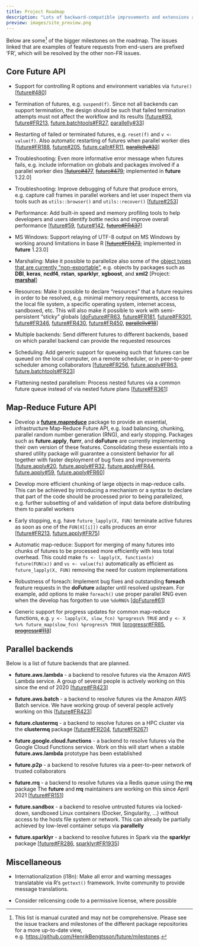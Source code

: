 ```yaml
---
title: Project Roadmap
description: "Lots of backward-compatible improvements and extensions ahead"
preview: images/site_preview.png
---
```


Below are some^[This list is manual curated and may not be comprehensive.  Please see the issue trackers and milestones of the different package repositories for a more up-to-date view, e.g. <https://github.com/HenrikBengtsson/future/milestones>.] of the bigger milestones on the roadmap.  The issues linked that are examples of feature requests from end-users are prefixed 'FR', which will be resolved by the other non-FR issues.


## Core Future API

* Support for controlling R options and environment variables via `future()`
  [[future#480]]

* Termination of futures, e.g. `suspend(f)`.  Since not all backends can support termination, the design should be such that failed termination attempts must not affect the workflow and its results
  [[future#93], [future#FR213], [future.batchtools#FR27], [parallelly#33]]

* Restarting of failed or terminated futures, e.g. `reset(f)` and `v <- value(f)`.  Also automatic restarting of futures when parallel worker dies
  [[future#FR188], [future#205], [future.callr#FR11], ~~[parallelly#32]~~]

* Troubleshooting: Even more informative error message when futures fails, e.g. include information on globals and packages involved if a parallel worker dies
  [~~[future#477]~~, ~~[future#479]~~; implemented in **future** 1.22.0]

* Troubleshooting: Improve debugging of future that produce errors, e.g. capture call frames in parallel workers and let user inspect them via tools such as `utils::browser()` and `utils::recover()`
  [[future#253]]

* Performance: Add built-in speed and memory profiling tools to help developers and users identify bottle necks and improve overall performance
  [[future#59], [future#142], ~~[future#FR437]~~]

* MS Windows: Support relaying of UTF-8 output on MS Windows by working around limitations in base R
  [~~[future#FR473]~~; implemented in **future** 1.23.0]

* Marshaling: Make it possible to parallelize also some of the [object types that are currently "non-exportable"](https://future.futureverse.org/articles/future-4-non-exportable-objects.html), e.g. objects by packages such as **DBI**, **keras**, **ncdf4**, **rstan**, **sparklyr**, **xgboost**, and **xml2**
  [Project: **[marshal]**]

* Resources: Make it possible to declare "resources" that a future requires in order to be resolved, e.g. minimal memory requirements, access to the local file system, a specific operating system, internet access, sandboxed, etc.  This will also make it possible to work with semi-persistent "sticky" globals
  [[doFuture#FR63], [future#FR181], [future#FR301], [future#FR346], [future#FR430], [future#FR450], ~~[parallelly#18]~~]

* Multiple backends: Send different futures to different backends, based on which parallel backend can provide the requested resources

* Scheduling: Add generic support for queueing such that futures can be queued on the local computer, on a remote scheduler, or in peer-to-peer scheduler among collaborators
  [[future#FR256], [future.apply#FR63], [future.batchtools#FR23]]

* Flattening nested parallelism: Process nested futures via a common future queue instead of via nested future plans
  [[future#FR361]]


## Map-Reduce Future API

* Develop a **[future.mapreduce]** package to provide an essential, infrastructure Map-Reduce Future API, e.g. load balancing, chunking, parallel random number generation (RNG), and early stopping.  Packages such as **future.apply**, **furrr**, and **doFuture** are currently implementing their own version of these features.  Consolidating these essentials into a shared utility package will guarantee a consistent behavior for all together with faster deployment of bug fixes and improvements
  [[future.apply#20], [future.apply#FR32], [future.apply#FR44], [future.apply#59], [future.apply#FR60]]
  
* Develop more efficient chunking of large objects in map-reduce calls.  This can be achieved by introducing a mechanism or a syntax to declare that part of the code should be processed prior to being parallelized, e.g. further subsetting of and validation of input data before distributing them to parallel workers

* Early stopping, e.g. have `future_lapply(X, FUN)` terminate active futures as soon as one of the `FUN(X[[i]])` calls produces an error
  [[future#FR213], [future.apply#FR75]]

* Automatic map-reduce: Support for merging of many futures into chunks of futures to be processed more efficiently with less total overhead. This could make `fs <- lapply(X, function(x) future(FUN(x))` and `vs <- value(fs)` automatically as efficient as `future_lapply(X, FUN)` removing the need for custom implementations

* Robustness of foreach: Implement bug fixes and outstanding **foreach** feature requests in the **doFuture** adapter until resolved upstream.  For example, add options to make `foreach()` use proper parallel RNG even when the develop has forgotten to use `%doRNG%`
  [[doFuture#61]]

* Generic support for progress updates for common map-reduce functions, e.g. `y <- lapply(X, slow_fcn) %progress% TRUE` and `y <- X %>% future_map(slow_fcn) %progress% TRUE`
  [[progressr#FR85], ~~[progressr#113]~~]


## Parallel backends

Below is a list of future backends that are planned.

* **future.aws.lambda** - a backend to resolve futures via the Amazon AWS Lambda service.
  A group of several people is actively working on this since the end of 2020
  [[future#FR423]]

* **future.aws.batch** - a backend to resolve futures via the Amazon AWS Batch service.
  We have working group of several people actively working on this
  [[future#FR423]]

* **future.clustermq** - a backend to resolve futures on a HPC cluster via the **clustermq** package
  [[future#FR204], [future#FR267]]

* **future.google.cloud.functions** - a backend to resolve futures via the Google Cloud Functions service.
  Work on this will start when a stable **future.aws.lambda** prototype has been established
  
* **future.p2p** - a backend to resolve futures via a peer-to-peer network of trusted collaborators

* **future.rrq** - a backend to resolve futures via a Redis queue using the **rrq** package
  The **future** and **rrq** maintainers are working on this since April 2021
  [[future#FR151]]

* **future.sandbox** - a backend to resolve untrusted futures via locked-down, sandboxed Linux containers (Docker, Singularity, ...) without access to the hosts file system or network. This can already be partially achieved by low-level container setups via **parallelly**

* **future.sparklyr** - a backend to resolve futures in Spark via the **sparklyr** package
  [[future#FR286], [sparklyr#FR1935]]
  



## Miscellaneous

* Internationalization (i18n): Make all error and warning messages translatable via R's `gettext()` framework.  Invite community to provide message translations.

* Consider relicensing code to a permissive license, where possible


[doFuture#61]: https://github.com/HenrikBengtsson/doFuture/issues/61
[doFuture#FR63]: https://github.com/HenrikBengtsson/doFuture/issues/63

[future#59]:  https://github.com/HenrikBengtsson/future/issues/59
[future#93]:  https://github.com/HenrikBengtsson/future/issues/93
[future#134]: https://github.com/HenrikBengtsson/future/issues/134
[future#142]: https://github.com/HenrikBengtsson/future/issues/142
[future#FR151]: https://github.com/HenrikBengtsson/future/issues/151
[future#FR181]: https://github.com/HenrikBengtsson/future/issues/181
[future#FR188]: https://github.com/HenrikBengtsson/future/issues/188
[future#FR204]: https://github.com/HenrikBengtsson/future/issues/204
[future#FR267]: https://github.com/HenrikBengtsson/future/issues/267
[future#205]: https://github.com/HenrikBengtsson/future/issues/205
[future#FR213]: https://github.com/HenrikBengtsson/future/issues/213
[future#253]: https://github.com/HenrikBengtsson/future/issues/253
[future#FR256]: https://github.com/HenrikBengtsson/future/issues/256
[future#FR286]: https://github.com/HenrikBengtsson/future/issues/286
[future#FR301]: https://github.com/HenrikBengtsson/future/issues/301
[future#FR346]: https://github.com/HenrikBengtsson/future/issues/346
[future#FR361]: https://github.com/HenrikBengtsson/future/issues/361
[future#FR423]: https://github.com/HenrikBengtsson/future/issues/423
[future#FR430]: https://github.com/HenrikBengtsson/future/issues/430
[future#FR437]: https://github.com/HenrikBengtsson/future/issues/437
[future#FR450]: https://github.com/HenrikBengtsson/future/issues/450
[future#FR473]: https://github.com/HenrikBengtsson/future/issues/473
[future#477]: https://github.com/HenrikBengtsson/future/issues/477
[future#479]: https://github.com/HenrikBengtsson/future/issues/479
[future#480]: https://github.com/HenrikBengtsson/future/issues/480

[future.apply#20]: https://github.com/HenrikBengtsson/future.apply/issues/20
[future.apply#FR32]: https://github.com/HenrikBengtsson/future.apply/issues/32
[future.apply#FR44]: https://github.com/HenrikBengtsson/future.apply/issues/44
[future.apply#59]: https://github.com/HenrikBengtsson/future.apply/issues/59
[future.apply#FR60]: https://github.com/HenrikBengtsson/future.apply/issues/60
[future.apply#FR63]: https://github.com/HenrikBengtsson/future.apply/issues/63
[future.apply#FR75]: https://github.com/HenrikBengtsson/future.apply/issues/75

[future.batchtools#FR23]: https://github.com/HenrikBengtsson/future.batchtools/issues/23
[future.batchtools#FR27]: https://github.com/HenrikBengtsson/future.batchtools/issues/27

[future.callr#FR11]: https://github.com/HenrikBengtsson/future.callr/issues/11

[parallelly#18]: https://github.com/HenrikBengtsson/parallelly/issues/18
[parallelly#32]: https://github.com/HenrikBengtsson/parallelly/issues/32
[parallelly#33]: https://github.com/HenrikBengtsson/parallelly/issues/33

[progressr#FR85]: https://github.com/HenrikBengtsson/progressr/issues/85
[progressr#113]: https://github.com/HenrikBengtsson/progressr/issues/113

[sparklyr#FR1935]: https://github.com/sparklyr/sparklyr/issues/1935


[future.mapreduce]: https://future.mapreduce.futureverse.org
[marshal]: https://marshal.futureverse.org


